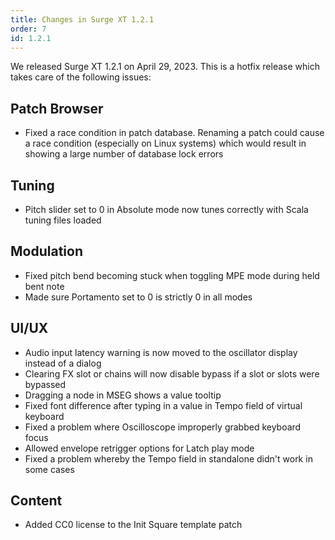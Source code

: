 ```yaml
---
title: Changes in Surge XT 1.2.1
order: 7
id: 1.2.1
---
```


We released Surge XT 1.2.1 on April 29, 2023. This is a hotfix release which takes care of the following issues:

## Patch Browser

-   Fixed a race condition in patch database. Renaming a patch could cause a race condition (especially on Linux systems)
    which would result in showing a large number of database lock errors

## Tuning

-   Pitch slider set to 0 in Absolute mode now tunes correctly with Scala tuning files loaded

## Modulation

-   Fixed pitch bend becoming stuck when toggling MPE mode during held bent note
-   Made sure Portamento set to 0 is strictly 0 in all modes

## UI/UX

-   Audio input latency warning is now moved to the oscillator display instead of a dialog
-   Clearing FX slot or chains will now disable bypass if a slot or slots were bypassed
-   Dragging a node in MSEG shows a value tooltip
-   Fixed font difference after typing in a value in Tempo field of virtual keyboard
-   Fixed a problem where Oscilloscope improperly grabbed keyboard focus
-   Allowed envelope retrigger options for Latch play mode
-   Fixed a problem whereby the Tempo field in standalone didn't work in some cases

## Content

-   Added CC0 license to the Init Square template patch
